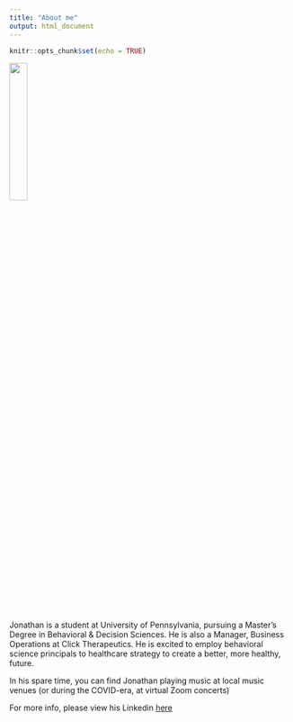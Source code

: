 ```yaml
---
title: "About me"
output: html_document
---
```


```r
knitr::opts_chunk$set(echo = TRUE)
```

![](https://user-images.githubusercontent.com/81780751/115785681-c70a7680-a38d-11eb-8ac3-5f66f773855c.jpeg){width=25%}

Jonathan is a student at University of Pennsylvania, pursuing a Master's Degree
in Behavioral & Decision Sciences. He is also a Manager, Business Operations at
Click Therapeutics. He is excited to employ behavioral science principals to 
healthcare strategy to create a better, more healthy, future.

In his spare time, you can find Jonathan playing music at local music venues
(or during the COVID-era, at virtual Zoom concerts)

For more info, please view his Linkedin [here](https://www.linkedin.com/in/jonathan-sirota/)